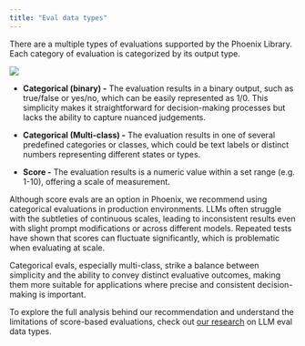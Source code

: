 ```yaml
---
title: "Eval data types"
---
```


There are a multiple types of evaluations supported by the Phoenix Library. Each category of evaluation is categorized by its output type.

<Frame caption="">
  <img src="https://storage.googleapis.com/arize-phoenix-assets/assets/images/phoenix-docs-images/ec66bc59-image.jpeg" />
</Frame>

* **Categorical (binary) -** The evaluation results in a binary output, such as true/false or yes/no, which can be easily represented as 1/0. This simplicity makes it straightforward for decision-making processes but lacks the ability to capture nuanced judgements.

* **Categorical (Multi-class) -** The evaluation results in one of several predefined categories or classes, which could be text labels or distinct numbers representing different states or types.

* **Score -** The evaluation results is a numeric value within a set range (e.g. 1-10), offering a scale of measurement.

Although score evals are an option in Phoenix, we recommend using categorical evaluations in production environments. LLMs often struggle with the subtleties of continuous scales, leading to inconsistent results even with slight prompt modifications or across different models. Repeated tests have shown that scores can fluctuate significantly, which is problematic when evaluating at scale.

Categorical evals, especially multi-class, strike a balance between simplicity and the ability to convey distinct evaluative outcomes, making them more suitable for applications where precise and consistent decision-making is important.

To explore the full analysis behind our recommendation and understand the limitations of score-based evaluations, check out [our research](https://arize.com/blog-course/numeric-evals-for-llm-as-a-judge/) on LLM eval data types.


